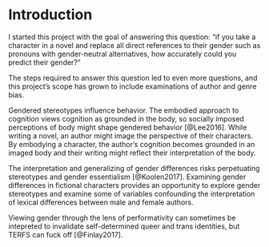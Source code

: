# Introduction


I started this project with the goal of answering this question: "if you take a character in a novel and replace all direct references to their gender such as pronouns with gender-neutral alternatives, how accurately could you predict their gender?"

The steps required to answer this question led to even more questions, and this project’s scope has grown to include examinations of author and genre bias. 

Gendered stereotypes influence behavior. The embodied approach to cognition views cognition as grounded in the body, so socially imposed perceptions of body might shape gendered behavior [@Lee2016]. While writing a novel, an author might image the perspective of their characters. By embodying a character, the author’s cognition becomes grounded in an imaged body and their writing might reflect their interpretation of the body.

 The interpretation and generalizing of gender differences risks perpetuating stereotypes and gender essentialism [@Koolen2017]. Examining gender differences in fictional characters provides an opportunity to explore gender stereotypes and examine some of variables confounding the interpretation of lexical differences between male and female authors.
 
Viewing gender through the lens of performativity can sometimes be intepreted to invalidate self-determined queer and trans identities, but TERFS can fuck off [@Finlay2017].
